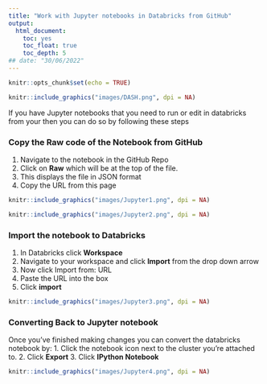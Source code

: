 ```yaml
---
title: "Work with Jupyter notebooks in Databricks from GitHub"
output:
  html_document:
    toc: yes
    toc_float: true
    toc_depth: 5
## date: "30/06/2022"
---
```


```r
knitr::opts_chunk$set(echo = TRUE)
```

```r
knitr::include_graphics("images/DASH.png", dpi = NA)
```


If you have Jupyter notebooks that you need to run or edit in databricks from your  then you can do so by following these steps

### Copy the Raw code of the Notebook from GitHub

1. Navigate to the notebook in the GitHub Repo
2. Click on **Raw** which will be at the top of the file.
3. This displays the file in JSON format
4. Copy the URL from this page


```r

knitr::include_graphics("images/Jupyter1.png", dpi = NA)

```

```r

knitr::include_graphics("images/Jupyter2.png", dpi = NA)

```

### Import the notebook to Databricks

1. In Databricks click **Workspace**
2. Navigate to your workspace and click **Import** from the drop down arrow
3. Now click Import from: URL
4. Paste the URL into the box
5. Click **import**

```r

knitr::include_graphics("images/Jupyter3.png", dpi = NA)

```

### Converting Back to Jupyter notebook

Once you've finished making changes you can convert the databricks notebook by:
1. Click the notebook icon next to the cluster you're attached to.
2. Click **Export**
3. Click **IPython Notebook**

```r

knitr::include_graphics("images/Jupyter4.png", dpi = NA)

```


